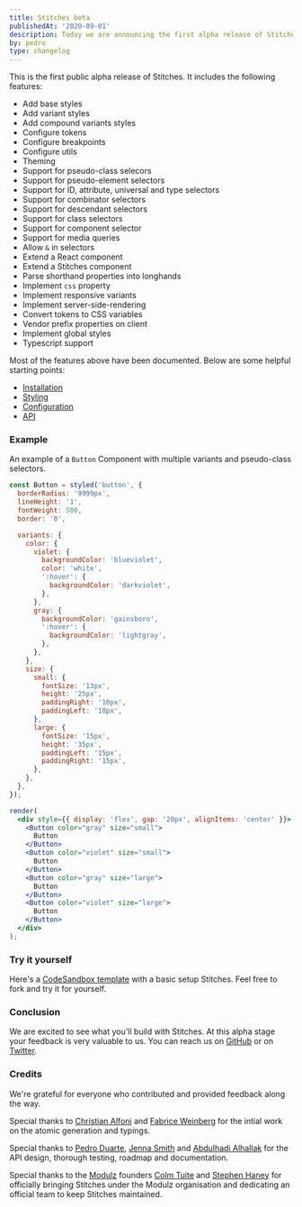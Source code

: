 ```yaml
---
title: Stitches beta
publishedAt: '2020-09-01'
description: Today we are announcing the first alpha release of Stitches. This is an early look at the API and features.
by: pedro
type: changelog
---
```


This is the first public alpha release of Stitches. It includes the following features:

- Add base styles
- Add variant styles
- Add compound variants styles
- Configure tokens
- Configure breakpoints
- Configure utils
- Theming
- Support for pseudo-class selecors
- Support for pseudo-element selectors
- Support for ID, attribute, universal and type selectors
- Support for combinator selectors
- Support for descendant selectors
- Support for class selectors
- Support for component selector
- Support for media queries
- Allow `&` in selectors
- Extend a React component
- Extend a Stitches component
- Parse shorthand properties into longhands
- Implement `css` property
- Implement responsive variants
- Implement server-side-rendering
- Convert tokens to CSS variables
- Vendor prefix properties on client
- Implement global styles
- Typescript support

Most of the features above have been documented. Below are some helpful starting points:

- [Installation](/docs/installation)
- [Styling](/docs/styling)
- [Configuration](/docs/tokens)
- [API](/docs/api)

### Example

An example of a `Button` Component with multiple variants and pseudo-class selectors.

```jsx live manual
const Button = styled('button', {
  borderRadius: '9999px',
  lineHeight: '1',
  fontWeight: 500,
  border: '0',

  variants: {
    color: {
      violet: {
        backgroundColor: 'blueviolet',
        color: 'white',
        ':hover': {
          backgroundColor: 'darkviolet',
        },
      },
      gray: {
        backgroundColor: 'gainsboro',
        ':hover': {
          backgroundColor: 'lightgray',
        },
      },
    },
    size: {
      small: {
        fontSize: '13px',
        height: '25px',
        paddingRight: '10px',
        paddingLeft: '10px',
      },
      large: {
        fontSize: '15px',
        height: '35px',
        paddingLeft: '15px',
        paddingRight: '15px',
      },
    },
  },
});

render(
  <div style={{ display: 'flex', gap: '20px', alignItems: 'center' }}>
    <Button color="gray" size="small">
      Button
    </Button>
    <Button color="violet" size="small">
      Button
    </Button>
    <Button color="gray" size="large">
      Button
    </Button>
    <Button color="violet" size="large">
      Button
    </Button>
  </div>
);
```

### Try it yourself

Here's a [CodeSandbox template](https://codesandbox.io/s/stitches-starter-typescript-113w1?file=/src/App.tsx) with a basic setup Stitches. Feel free to fork and try it for yourself.

### Conclusion

We are excited to see what you'll build with Stitches. At this alpha stage your feedback is very valuable to us. You can reach us on [GitHub](https://github.com/modulz/stitches) or on [Twitter](https://twitter.com/stitchesjs).

### Credits

We're grateful for everyone who contributed and provided feedback along the way.

Special thanks to [Christian Alfoni](https://twitter.com/christianalfoni) and [Fabrice Weinberg](https://twitter.com/fweinb) for the intial work on the atomic generation and typings.

Special thanks to [Pedro Duarte](https://twitter.com/peduarte), [Jenna Smith](https://twitter.com/jjenzz) and [Abdulhadi Alhallak](https://twitter.com/hadi_hlk) for the API design, thorough testing, roadmap and documentation.

Special thanks to the [Modulz](https://modulz.app) founders [Colm Tuite](https://twitter.com/colmtuite) and [Stephen Haney](https://twitter.com/sdothaney) for officially bringing Stitches under the Modulz organisation and dedicating an official team to keep Stitches maintained.

